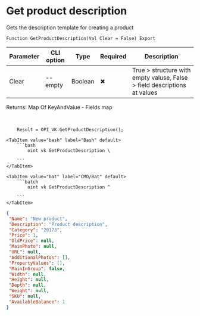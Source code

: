 ﻿---
sidebar_position: 8
description: Get product description and other functions to work with VK in the Open Integration Package, a free open-source integration library for 1C:Enterprise 8, OneScript and CLI
keywords: [1C, 1С, 1С:Enterprise, 1С:Enterprise 8.3, API, Integration, Services, Exchange, OneScript, CLI, VK]
---


# Get product description
 Gets the description template for creating a product



`Function GetProductDescription(Val Clear = False) Export`

  | Parameter | CLI option | Type | Required | Description |
  |-|-|-|-|-|
  | Clear | --empty | Boolean | &#x2716; | True > structure with empty valuse, False > field descriptions at values |

  
  Returns:  Map Of KeyAndValue - Fields map

<br/>




```bsl title="1C:Enterprise/OneScript code example"
    Result = OPI_VK.GetProductDescription();
```
 

 <Tabs>
  
    <TabItem value="bash" label="Bash" default>
        ```bash
            oint vk GetProductDescription \
             
        ```
    </TabItem>
  
    <TabItem value="bat" label="CMD/Bat" default>
        ```batch
            oint vk GetProductDescription ^
             
        ```
    </TabItem>
</Tabs>


```json title="Result"
{
 "Name": "New product",
 "Description": "Product description",
 "Category": "20173",
 "Price": 1,
 "OldPrice": null,
 "MainPhoto": null,
 "URL": null,
 "AdditionalPhotos": [],
 "PropertyValues": [],
 "MainInGroup": false,
 "Width": null,
 "Height": null,
 "Depth": null,
 "Weight": null,
 "SKU": null,
 "AvailableBalance": 1
}
```
